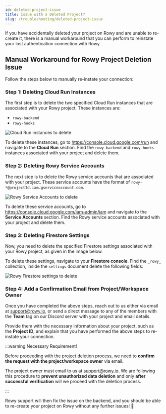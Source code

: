 ```yaml
---
id: deleted-project-issue
title: Issue with a Deleted Project?
slug: /troubleshooting/deleted-project-issue
---
```



If you have accidentally deleted your project on Rowy and are unable to re-create it, there is a manual workaround that you can perform to reinstate your lost authentication connection with Rowy. 

## Manual Workaround for Rowy Project Deletion Issue

Follow the steps below to manually re-instate your connection:

### Step 1: Deleting Cloud Run Instances

The first step is to delete the two specified Cloud Run instances that are associated with your Rowy project. These instances are:
- `rowy-backend`
- `rowy-hooks`

<img src = {deletedProject1} alt="Cloud Run instances to delete" />

To delete these instances, go to https://console.cloud.google.com/run and navigate to the **Cloud Run** section. Find the `rowy-backend` and `rowy-hooks` instances associated with your project and delete them.


### Step 2: Deleting Rowy Service Accounts

The next step is to delete the Rowy service accounts that are associated with your project. These service accounts have the format of `rowy-*@projectId.iam.gserviceaccount.com`.

<img src = {deletedProject2} alt="Rowy Service Accounts to delete" />

To delete these service accounts, go to https://console.cloud.google.com/iam-admin/iam and navigate to the **Service Accounts** section. Find the Rowy service accounts associated with your project and delete them.


### Step 3: Deleting Firestore Settings

Now, you need to delete the specified Firestore settings associated with your Rowy project, as given in the image below.

To delete these settings, navigate to your **Firestore console**. Find the `_rowy_` collection, inside the `settings` document delete the following fields:

<img src = {deletedProject3} alt="Rowy Firestore settings to delete" />


### Step 4: Add a Confirmation Email from Project/Workspace Owner

Once you have completed the above steps, reach out to us either via email at [support@rowy.io](mailto:support@rowy.io), or send a direct message to any of the members with the **Team** tag on our Discord server with your project and email details. 

Provide them with the necessary information about your project, such as the **Project ID**, and explain that you have performed the above steps to re-instate your connection.

:::warning Necessary Requirement!

Before proceeding with the project deletion process, we need to **confirm the request with the project/workspace owner** via email.

The project owner must email to us at [support@rowy.io](mailto:support@rowy.io). We are following this procedure to **prevent unauthorized data deletion** and only **after successful verification** will we proceed with the deletion process. 

:::

Rowy support will then fix the issue on the backend, and you should be able to re-create your project on Rowy without any further issues! 🚀